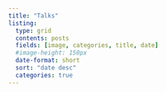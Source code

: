 ```yaml
---
title: "Talks"
listing:
  type: grid
  contents: posts
  fields: [image, categories, title, date]
  #image-height: 150px
  date-format: short
  sort: "date desc"
  categories: true
---
```

